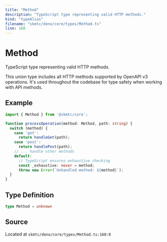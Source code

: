 ```yaml
---
title: "Method"
description: "TypeScript type representing valid HTTP methods."
kind: "typeAlias"
filename: "skmtc/deno/core/types/Method.ts"
line: 168
---
```


# Method

TypeScript type representing valid HTTP methods.

This union type includes all HTTP methods supported by OpenAPI v3 operations.
It's used throughout the codebase for type safety when working with API methods.


## Example

```typescript
import { Method } from '@skmtc/core';

function processOperation(method: Method, path: string) {
  switch (method) {
    case 'get':
      return handleGet(path);
    case 'post':
      return handlePost(path);
    // ... handle other methods
    default:
      // TypeScript ensures exhaustive checking
      const _exhaustive: never = method;
      throw new Error(`Unhandled method: ${method}`);
  }
}
```

## Type Definition

```typescript
type Method = unknown
```

## Source

Located at `skmtc/deno/core/types/Method.ts:168:0`
